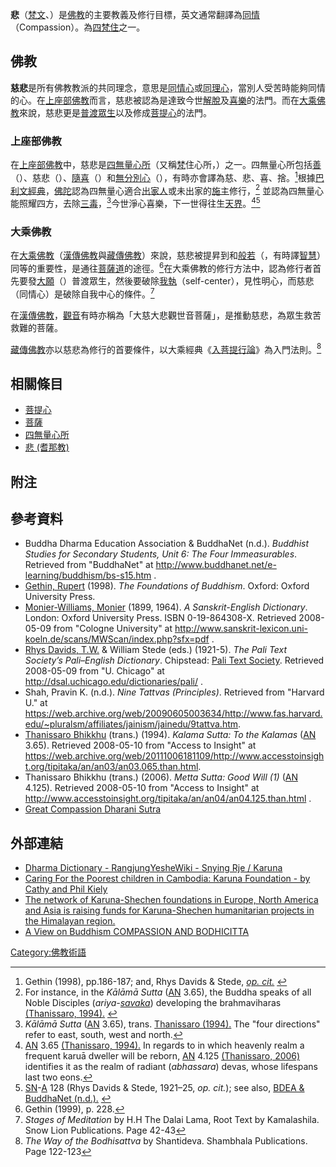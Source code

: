 {{佛教}}
'''悲'''（[[梵文|梵文]]、{{lang-pi|{{IAST|Karuṇā}}}}）是[[佛教|佛教]]的主要教義及修行目標，英文通常翻譯為[[同情|同情]]（Compassion）。為[[四梵住|四梵住]]之一。

== 佛教 ==
{{see|慈悲}}
'''慈悲'''是所有佛教教派的共同理念，意思是[[同情心|同情心]]或[[同理心|同理心]]，當別人受苦時能夠同情的心。在[[上座部佛教|上座部佛教]]而言，慈悲被認為是達致今世[[解脫|解脫]]及[[喜樂|喜樂]]的法門。而在[[大乘佛教|大乘佛教]]來說，慈悲更是[[普渡眾生|普渡眾生]]以及修成[[菩提心|菩提心]]的法門。

===上座部佛教===
在[[上座部佛教|上座部佛教]]中，慈悲是[[四無量心所|四無量心所]]（又稱[[梵|梵]]住心所，{{IAST|Brahmavihāra}}）之一。四無量心所包括[[慈_(佛教)|善]]（{{IAST|Mettā}}）、慈悲（{{IAST|Karuṇā}}）、[[隨喜|隨喜]]（{{IAST|Muditā}}）和[[捨_(佛教)|無分別心]]（{{IAST|upekkha}}），有時亦會譯為慈、悲、喜、捨。<ref>Gethin (1998), pp.186-187; and, Rhys Davids & Stede, [http://dsal.uchicago.edu/cgi-bin/philologic/getobject.pl?c.1:1:356.pali ''op. cit.''] {{Webarchive|url=https://archive.today/20120711002204/http://dsal.uchicago.edu/cgi-bin/philologic/getobject.pl?c.1:1:356.pali |date=2012-07-11 }}</ref>根據[[巴利聖典|巴利文經典]]，[[佛陀|佛陀]]認為四無量心適合[[出家人|出家人]]或未出家的[[施主|施主]]修行，<ref>For instance, in the ''Kālāmā Sutta'' ([[Anguttara_Nikaya|AN]] 3.65), the Buddha speaks of all Noble Disciples (''ariya-[[savaka|savaka]]'') developing the brahmaviharas  [http://www.accesstoinsight.org/tipitaka/an/an03/an03.065.than.html (Thanissaro, 1994).] {{webarchive|url=https://web.archive.org/web/20111006181109/http://www.accesstoinsight.org/tipitaka/an/an03/an03.065.than.html |date=2011-10-06 }}</ref> 並認為四無量心能照耀四方，去除[[三毒|三毒]]，<ref>''Kālāmā Sutta'' ([[Anguttara_Nikaya|AN]] 3.65), trans. [http://www.accesstoinsight.org/tipitaka/an/an03/an03.065.than.html  Thanissaro (1994).] {{webarchive|url=https://web.archive.org/web/20111006181109/http://www.accesstoinsight.org/tipitaka/an/an03/an03.065.than.html |date=2011-10-06 }}  The "four directions" refer to east, south, west and north.</ref>今世淨心喜樂，下一世得往生[[天人_(佛教)|天界]]。<ref>[[Anguttara_Nikaya|AN]] 3.65 [http://www.accesstoinsight.org/tipitaka/an/an03/an03.065.than.html (Thanissaro, 1994).] {{webarchive|url=https://web.archive.org/web/20111006181109/http://www.accesstoinsight.org/tipitaka/an/an03/an03.065.than.html |date=2011-10-06 }}  In regards to in which heavenly realm a frequent karu{{IAST|ṇ}}ā dweller will be reborn, [[Anguttara_Nikaya|AN]] 4.125 [http://www.accesstoinsight.org/tipitaka/an/an04/an04.125.than.html (Thanissaro, 2006)] {{Wayback|url=http://www.accesstoinsight.org/tipitaka/an/an04/an04.125.than.html |date=20210301045053 }} identifies it as the realm of radiant (''abhassara'') devas, whose lifespans last two eons.</ref><ref>[[Sutta_Nipata|SN]]-[[Atthakatha|A]] 128 (Rhys Davids & Stede, 1921–25, ''op. cit.''); see also, [http://www.buddhanet.net/e-learning/buddhism/bs-s15.htm BDEA & BuddhaNet (n.d.).] {{Wayback|url=http://www.buddhanet.net/e-learning/buddhism/bs-s15.htm |date=20030227124943 }}</ref>

=== 大乘佛教 ===
在[[大乘佛教|大乘佛教]]（[[漢傳佛教|漢傳佛教]]與[[藏傳佛教|藏傳佛教]]）來說，慈悲被提昇到和[[慧_(佛教)|般若]]（{{IAST|prajña}}，有時譯[[智慧|智慧]]）同等的重要性，是通往[[菩薩|菩薩道]]的途徑。<ref>Gethin (1999), p. 228.</ref>在大乘佛教的修行方法中，認為修行者首先要發[[大願|大願]]（{{tsl|en|Vow|Vow}}）普渡眾生，然後要破除[[我執|我執]]（self-center），見性明心，而慈悲（同情心）是破除自我中心的條件。<ref>''Stages of Meditation'' by H.H The Dalai Lama, Root Text by Kamalashila.  Snow Lion Publications. Page 42-43</ref>

在[[漢傳佛教|漢傳佛教]]，[[觀音|觀音]]有時亦稱為「大慈大悲觀世音菩薩」，是推動慈悲，為眾生救苦救難的菩薩。

[[藏傳佛教|藏傳佛教]]亦以慈悲為修行的首要條件，以大乘經典《[[入菩提行論|入菩提行論]]》為入門法則。<ref>''The Way of the Bodhisattva'' by Shantideva.  Shambhala Publications.  Page 122-123</ref>

== 相關條目 ==
* [[菩提心|菩提心]]
* [[菩薩|菩薩]]
* [[四無量心所|四無量心所]]
* [[悲_(耆那教)|悲 (耆那教)]]

== 附注 ==
{{reflist}}

== 參考資料 ==
* Buddha Dharma Education Association & BuddhaNet (n.d.). ''Buddhist Studies for Secondary Students, Unit 6: The Four Immeasurables''. Retrieved from "BuddhaNet" at http://www.buddhanet.net/e-learning/buddhism/bs-s15.htm {{Wayback|url=http://www.buddhanet.net/e-learning/buddhism/bs-s15.htm |date=20030227124943 }}.
* [[Rupert_Gethin|Gethin, Rupert]] (1998). ''The Foundations of Buddhism''. Oxford: Oxford University Press.
* [[Monier_Monier-Williams|Monier-Williams, Monier]] (1899, 1964). ''A Sanskrit-English Dictionary''. London: Oxford University Press. ISBN 0-19-864308-X. Retrieved 2008-05-09 from "Cologne University" at http://www.sanskrit-lexicon.uni-koeln.de/scans/MWScan/index.php?sfx=pdf {{Wayback|url=http://www.sanskrit-lexicon.uni-koeln.de/scans/MWScan/index.php?sfx=pdf |date=20170706174545 }}. 
* [[T.W._Rhys_Davids|Rhys Davids, T.W.]] & William Stede (eds.) (1921-5). ''The Pali Text Society’s Pali–English Dictionary''. Chipstead: [[Pali_Text_Society|Pali Text Society]]. Retrieved 2008-05-09 from "U. Chicago" at http://dsal.uchicago.edu/dictionaries/pali/ {{Wayback|url=http://dsal.uchicago.edu/dictionaries/pali/ |date=20100226181115 }}. 
* Shah, Pravin K. (n.d.). ''Nine Tattvas (Principles)''. Retrieved from "Harvard U." at https://web.archive.org/web/20090605003634/http://www.fas.harvard.edu/~pluralsm/affiliates/jainism/jainedu/9tattva.htm.
* [[Thanissaro_Bhikkhu|Thanissaro Bhikkhu]] (trans.) (1994). ''Kalama Sutta: To the Kalamas'' ([[Anguttara_Nikaya|AN]] 3.65). Retrieved 2008-05-10 from "Access to Insight" at https://web.archive.org/web/20111006181109/http://www.accesstoinsight.org/tipitaka/an/an03/an03.065.than.html. 
* Thanissaro Bhikkhu (trans.) (2006). ''Metta Sutta: Good Will (1)'' ([[Anguttara_Nikaya|AN]] 4.125). Retrieved 2008-05-10 from "Access to Insight" at http://www.accesstoinsight.org/tipitaka/an/an04/an04.125.than.html {{Wayback|url=http://www.accesstoinsight.org/tipitaka/an/an04/an04.125.than.html |date=20210301045053 }}.
*[http://www.e-sangha.com/alphone/dabei_sutra.htm Great Compassion Dharani Sutra] {{Wayback|url=http://www.e-sangha.com/alphone/dabei_sutra.htm |date=20150923232103 }}

== 外部連結 ==
* [http://rywiki.tsadra.org/index.php/snying_rje Dharma Dictionary - RangjungYesheWiki - Snying Rje / Karuna] {{Wayback|url=http://rywiki.tsadra.org/index.php/snying_rje |date=20210317152858 }}
* [https://web.archive.org/web/20061111133458/http://www.karunafoundation.org.au/ Caring For the Poorest children in Cambodia: Karuna Foundation - by Cathy and Phil Kiely]
* [http://karuna-shechen.org The network of Karuna-Shechen foundations in Europe, North America and Asia is raising funds for Karuna-Shechen humanitarian projects in the Himalayan region.] {{Wayback|url=http://karuna-shechen.org/ |date=20210312044534 }}
*[https://web.archive.org/web/20090106151520/http://buddhism.kalachakranet.org/compassion.html A View on Buddhism COMPASSION AND BODHICITTA]

{{emotion-footer}}

{{Authority control}}
[[Category:佛教術語|Category:佛教術語]]